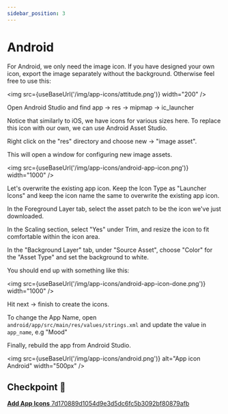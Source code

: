 ```yaml
---
sidebar_position: 3
---
```


# Android

For Android, we only need the image icon. If you have designed your own icon, export the image separately without the background. Otherwise feel free to use this:

<img src={useBaseUrl('/img/app-icons/attitude.png')} width="200" />

Open Android Studio and find app -> res -> mipmap -> ic_launcher

Notice that similarly to iOS, we have icons for various sizes here. To replace this icon with our own, we can use Android Asset Studio.

Right click on the "res" directory and choose new -> "image asset".

This will open a window for configuring new image assets.

<img src={useBaseUrl('/img/app-icons/android-app-icon.png')} width="1000" />

Let's overwrite the existing app icon. Keep the Icon Type as "Launcher Icons" and keep the icon name the same to overwrite the existing app icon.

In the Foreground Layer tab, select the asset patch to be the icon we've just downloaded.

In the Scaling section, select "Yes" under Trim, and resize the icon to fit comfortable within the icon area.

In the "Background Layer" tab, under "Source Asset", choose "Color" for the "Asset Type" and set the background to white.

You should end up with something like this:

<img
  src={useBaseUrl('/img/app-icons/android-app-icon-done.png')}
  width="1000"
/>

Hit next -> finish to create the icons.

To change the App Name, open `android/app/src/main/res/values/strings.xml` and update the value in `app_name`, e.g "Mood"

Finally, rebuild the app from Android Studio.

<img
  src={useBaseUrl('/img/app-icons/android.png')}
  alt="App icon Android"
  width="500px"
/>

## Checkpoint 🔗

[**Add App Icons** 7d170889d1054d9e3d5dc6fc5b3092bf80879afb](https://github.com/kadikraman/mood-tracker/commit/7d170889d1054d9e3d5dc6fc5b3092bf80879afb)
